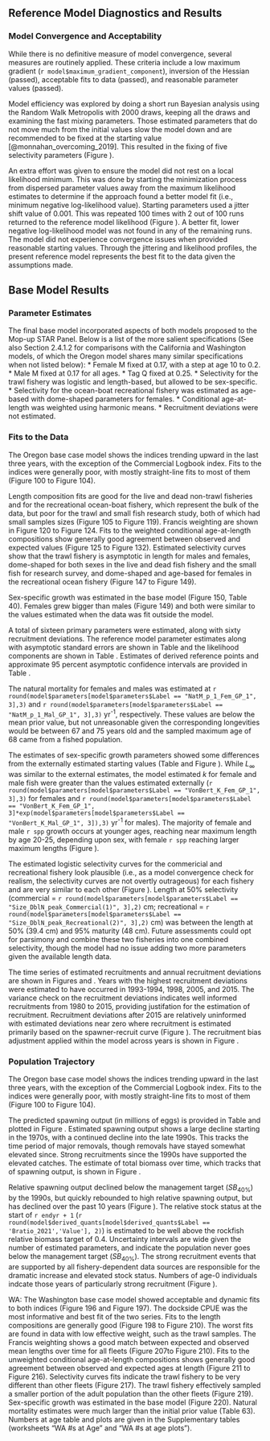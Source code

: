## Reference Model Diagnostics and Results


### Model Convergence and Acceptability

While there is no definitive measure of model convergence, several measures are routinely applied. These criteria include a low maximum gradient (`r model$maximum_gradient_component`), inversion of the Hessian (passed), acceptable fits to data (passed), and reasonable parameter values (passed). 

Model efficiency was explored by doing a short run Bayesian analysis using the Random Walk Metropolis with 2000 draws, keeping all the draws and examining the fast mixing parameters. Those estimated parameters that do not move much from the initial values slow the model down and are recommended to be fixed at the starting value [@monnahan_overcoming_2019]. This resulted in the fixing of five selectivity parameters (Figure \ref{fig:pairs_plot_fast}).

An extra effort was given to ensure the model did not rest on a local likelihood minimum. This was done by starting the minimization process from dispersed parameter values away from the maximum likelihood estimates to determine if the approach found a better model fit (i.e., minimum negative log-likelihood value). Starting parameters used a jitter shift value of 0.001. This was repeated 100 times with 2 out of 100 runs returned to the reference model likelihood (Figure \ref{fig:jitter}). A better fit, lower negative log-likelihood model was not found in any of the remaining runs. The model did not experience convergence issues when provided reasonable starting values. Through the jittering and likelihood profiles, the present reference model represents the best fit to the data given the assumptions made. 


## Base Model Results


### Parameter Estimates

The final base model incorporated aspects of both models proposed to the Mop-up STAR Panel. Below is a list of the more salient specifications (See also Section 2.4.1.2 for comparisons with the California and Washington models, of which the Oregon model shares many similar specifications when not listed below):
* Female M fixed at 0.17, with a step at age 10 to 0.2.
* Male M fixed at 0.17 for all ages.
* Tag Q fixed at 0.25.
* Selectivity for the trawl fishery was logistic and length-based, but allowed to be sex-specific. 
* Selectivity for the ocean-boat recreational fishery was estimated as age-based with dome-shaped parameters for females.
* Conditional age-at-length was weighted using harmonic means.
* Recruitment deviations were not estimated.	


### Fits to the Data

The Oregon base case model shows the indices trending upward in the last three years, with the exception of the Commercial Logbook index.  Fits to the indices were generally poor, with mostly straight-line fits to most of them (Figure 100 to Figure 104).  

Length composition fits are good for the live and dead non-trawl fisheries and for the recreational ocean-boat fishery, which represent the bulk of the data, but poor for the trawl and small fish research study, both of which had small samples sizes (Figure 105  to Figure 119).  Francis weighting are shown in Figure 120 to Figure 124. Fits to the weighted conditional age-at-length compositions show generally good agreement between observed and expected values (Figure 125 to Figure 132).  Estimated selectivity curves show that the trawl fishery is asymptotic in length for males and females, dome-shaped for both sexes in the live and dead fish fishery and the small fish for research survey, and dome-shaped and age-based for females in the recreational ocean fishery (Figure 147 to Figure 149).

Sex-specific growth was estimated in the base model (Figure 150, Table 40).  Females grew bigger than males (Figure 149) and both were similar to the values estimated when the data was fit outside the model.

A total of sixteen primary parameters were estimated, along with sixty recruitment deviations. The reference model parameter estimates along with asymptotic standard errors are shown in Table \ref{tab:model-param} and the likelihood components are shown in Table \ref{tab:likes}. Estimates of derived reference points and approximate 95 percent asymptotic confidence intervals are provided in Table \ref{tab:referenceES}. 

The natural mortality for females and males was estimated at `r round(model$parameters[model$parameters$Label == "NatM_p_1_Fem_GP_1", 3],3)` and `r round(model$parameters[model$parameters$Label == "NatM_p_1_Mal_GP_1", 3],3)` yr^-1^, respectively. These values are below the mean prior value, but not unreasonable given the corresponding longevities would be between 67 and 75 years old and the sampled maximum age of 68 came from a fished population.

The estimates of sex-specific growth parameters showed some differences from the externally estimated starting values (Table \ref{tab:model-param} and Figure \ref{fig:len-age-ss}). While $L_{\infty}$ was similar to the external estimates, the model estimated $k$ for female and male fish were greater than the values estimated externally (`r round(model$parameters[model$parameters$Label == "VonBert_K_Fem_GP_1", 3],3)`  for females and `r round(model$parameters[model$parameters$Label == "VonBert_K_Fem_GP_1", 3]*exp(model$parameters[model$parameters$Label == "VonBert_K_Mal_GP_1", 3]),3)` yr^-1^ for males).  The majority of female and male `r spp` growth occurs at younger ages, reaching near maximum length by age 20-25, depending upon sex, with female `r spp` reaching larger maximum lengths (Figure \ref{fig:len-age-ss}). 

The estimated logistic selectivity curves for the commericial and recreational fishery look plausible (i.e., as a model convergence check for realism, the selectivity curves are not overtly outrageous) for each fishery and are very similar to each other (Figure \ref{fig:fleet_selectivity}). Length at 50% selectivity (commercial = `r round(model$parameters[model$parameters$Label == "Size_DblN_peak_Commercial(1)", 3],2)` cm; recreational = `r round(model$parameters[model$parameters$Label == "Size_DblN_peak_Recreational(2)", 3],2)` cm) was between the length at 50% (39.4 cm) and 95% maturity (48 cm). Future assessments could opt for parsimony and combine these two fisheries into one combined selectivity, though the model had no issue adding two more parameters given the available length data.

The time series of estimated recruitments and annual recruitment deviations are shown in Figures \ref{fig:recruits} and \ref{fig:rec-devs}. Years with the highest recruitment deviations were estimated to have occurred in 1993-1994, 1998, 2005, and 2015. The variance check on the recruitment deviations indicates well informed recruitments from 1980 to 2015, providing justifation for the estimation of recruitment. Recruitment deviations after 2015 are relatively uninformed with estimated deviations near zero where recruitment is estimated primarily based on the spawner-recruit curve (Figure \ref{fig:bh-curve}). The recruitment bias adjustment applied within the model across years is shown in Figure \ref{fig:bias-adj}.


### Population Trajectory

The Oregon base case model shows the indices trending upward in the last three years, with the exception of the Commercial Logbook index.  Fits to the indices were generally poor, with mostly straight-line fits to most of them (Figure 100 to Figure 104).  

The predicted spawning output (in millions of eggs) is provided in Table \ref{tab:timeseries} and plotted in Figure \ref{fig:ssb}. Estimated spawning output shows a large decline starting in the 1970s, with a continued decline into the late 1990s. This tracks the time period of major removals, though removals have stayed somewhat elevated since. Strong recruitments since the 1990s have supported the elevated catches. The estimate of total biomass over time, which tracks that of spawning output, is shown in Figure \ref{fig:tot-bio}.

Relative spawning output declined below the management target ($SB_{40\%}$) by the 1990s, but quickly rebounded to high relative spawning output, but has declined over the past 10 years (Figure \ref{fig:depl}). The relative stock status at the start of `r endyr + 1` (`r round(model$derived_quants[model$derived_quants$Label == 'Bratio_2021','Value'], 2)`) is estimated to be well above the rockfish relative biomass target of 0.4. Uncertainty intervals are wide given the number of estimated parameters, and indicate the population never goes below the management target ($SB_{40\%}$). The strong recruitment events that are supported by all fishery-dependent data sources are responsible for the dramatic increase and elevated stock status. Numbers of age-0 individuals indcate those years of particularly strong recruitment (Figure \ref{fig:recruits}). 


WA:
The Washington base case model showed acceptable and dynamic fits to both indices (Figure 196 and Figure 197). The dockside CPUE was the most informative and best fit of the two series.  Fits to the length compositions are generally good (Figure 198 to Figure 210). The worst fits are found in data with low effective weight, such as the trawl samples. The Francis weighting shows a good match between expected and observed mean lengths over time for all fleets (Figure 207to Figure 210). Fits to the unweighted conditional age-at-length compositions shows generally good agreement between observed and expected ages at length (Figure 211 to Figure 216). Selectivity curves fits indicate the trawl fishery to be very different than other fleets (Figure 217). The trawl fishery effectively sampled a smaller portion of the adult population than the other fleets (Figure 219). Sex-specific growth was estimated in the base model (Figure 220). Natural mortality estimates were much larger than the initial prior value (Table 63). Numbers at age table and plots are given in the Supplementary tables (worksheets "WA #s at Age" and "WA #s at age plots").

